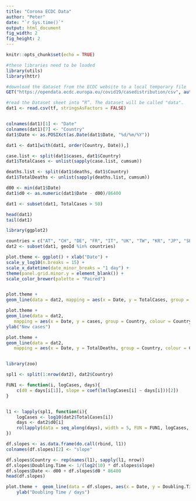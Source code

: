 ```yaml
---
title: "Corona ECDC Data"
author: "Peter"
date: "`r Sys.time()`"
output: html_document
fig_width: 2
fig_height: 2
---
```


```r
knitr::opts_chunk$set(echo = TRUE)
```


```r
#these libraries need to be loaded
library(utils)
library(httr)

#download the dataset from the ECDC website to a local temporary file
GET("https://opendata.ecdc.europa.eu/covid19/casedistribution/csv", authenticate(":", ":", type="ntlm"), write_disk(tf <- tempfile(fileext = ".csv")))

#read the Dataset sheet into “R”. The dataset will be called "data".
dat1 <- read.csv(tf, stringsAsFactors = FALSE)


colnames(dat1)[1] <- "Date"
colnames(dat1)[7] <- "Country"
dat1$Date <- as.POSIXct(as.Date(dat1$Date, "%d/%m/%Y"))

dat1 <- dat1[with(dat1, order(Country, Date)),]

case.list <- split(dat1$cases, dat1$Country)
dat1$TotalCases <- unlist(sapply(case.list, cumsum))

deaths.list <- split(dat1$deaths, dat1$Country)
dat1$TotalDeaths <- unlist(sapply(deaths.list, cumsum))

d00 <- min(dat1$Date)
dat1$d0 <- as.numeric(dat1$Date - d00)/86400

dat1 <- subset(dat1, TotalCases > 50)

head(dat1)
tail(dat1)

```




```r
library(ggplot2)

countries = c("AT", "CH", "DE", "FR", "IT", "UK", "TW", "KR", "JP", "SE", "US", "ES")
dat2 <- subset(dat1, geoId %in% countries)

plot.theme <- ggplot() + xlab("Date") + 
scale_y_log10(n.breaks = 15) +
scale_x_datetime(date_minor_breaks = "1 day") + 
theme(panel.grid.minor.y = element_blank()) +
scale_color_brewer(palette = "Paired")


plot.theme + 
geom_line(data = dat2, mapping = aes(x = Date, y = TotalCases, group = Country, colour = Country))

plot.theme +
geom_line(data = dat2,
   mapping = aes(x = Date, y = cases, group = Country, colour = Country)) +
ylab("New cases")

plot.theme +
geom_line(data = dat2,
   mapping = aes(x = Date, y = TotalDeaths, group = Country, colour = Country))


library(zoo)

spl1 <- split(1:nrow(dat2), dat2$Country)

FUN1 <- function(i, logCases, days){
    c(d0 = days[i[1]], slope = coef(lm(logCases[i] ~ days[i]))[2])
}


l1 <- lapply(spl1, function(i){
    logCases <- log10(dat2$TotalCases[i])
    days <- dat2$d0[i]
    rollapply(data = seq_along(days), width = 5, FUN = FUN1, logCases, days)
})

df.slopes <- as.data.frame(do.call(rbind, l1))
colnames(df.slopes)[2] <- "slope"

df.slopes$Country <- rep(names(l1), sapply(l1, nrow))
df.slopes$Doubling.Time <- 1/(log2(10) * df.slopes$slope)
df.slopes$Date <- d00 + df.slopes$d0 * 86400
head(df.slopes)

plot.theme +  geom_line(data = df.slopes, aes(x = Date, y = Doubling.Time, group = Country, colour = Country))+
    ylab("Doubling Time / days")


```


